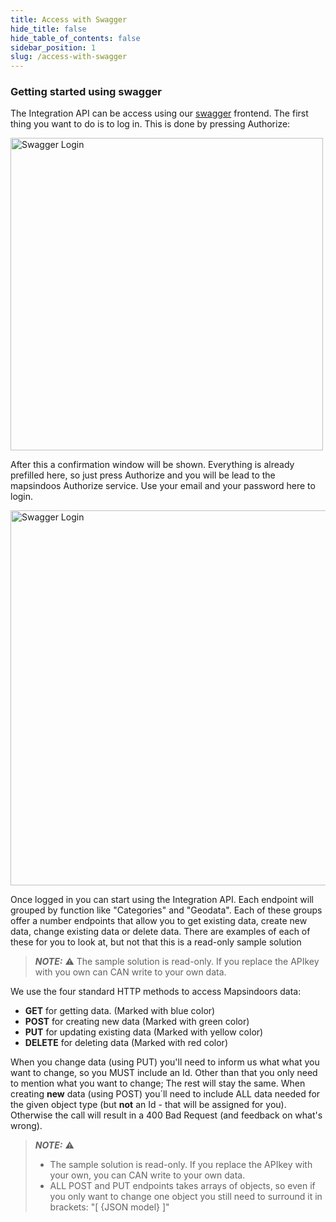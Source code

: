 ```yaml
---
title: Access with Swagger
hide_title: false
hide_table_of_contents: false
sidebar_position: 1
slug: /access-with-swagger
---
```


### Getting started using swagger

The Integration API can be access using our [swagger](https://cms.mapsindoors.com/doc) frontend. The first thing you want to do is to log in. This is done by pressing Authorize:

<img src="/img/api/SwaggerLogin.png" alt="Swagger Login" width="500"/>

After this a confirmation window will be shown. Everything is already prefilled here, so just press Authorize and you will be lead to the mapsindoos Authorize service. Use your email and your password here to login.

<img src="/img/api/SwaggerLogin2.png" alt="Swagger Login" width="600"/>

Once logged in you can start using the Integration API. Each endpoint will grouped by function like "Categories" and "Geodata". Each of these groups offer a number endpoints that allow you to get existing data, create new data, change existing data or delete data. There are examples of each of these for you to look at, but not that this is a read-only sample solution

> **_NOTE:_**  ⚠️ The sample solution is read-only. If you replace the APIkey with you own can CAN write to your own data.

We use the four standard HTTP methods to access Mapsindoors data:

- **GET** 	for getting data. (Marked with blue color)
- **POST** 	for creating new data (Marked with green color)
- **PUT** 	for updating existing data (Marked with yellow color)
- **DELETE** 	for deleting data (Marked with red color)

When you change data (using PUT) you'll need to inform us what what you want to change, so you MUST include an Id. Other than that you only need to mention what you want to change; The rest will stay the same. When creating **new** data (using POST) you´ll need to include ALL data needed for the given object type (but **not** an Id - that will be assigned for you). Otherwise the call will result in a 400 Bad Request (and feedback on what's wrong).

> **_NOTE:_**  ⚠️
> - The sample solution is read-only. If you replace the APIkey with your own, you can CAN write to your own data.
> - ALL POST and PUT endpoints takes arrays of objects, so even if you only want to change one object you still need to surround it in brackets: "\[ {JSON model} \]"
